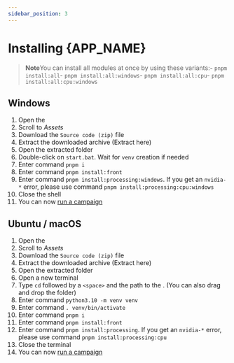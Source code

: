 ```yaml
---
sidebar_position: 3
---
```




# Installing {APP_NAME}

> **Note**You can install all modules at once by using these variants:- `pnpm install:all`- `pnpm install:all:windows`- `pnpm install:all:cpu`- `pnpm install:all:cpu:windows`

## Windows

1. Open the <ReleaseLink version={VERSION} />
2. Scroll to _Assets_
3. Download the `Source code (zip)` file
4. Extract the downloaded archive (Extract here)
5. Open the extracted folder <AppDirectory/>
6. Double-click on `start.bat`. Wait for `venv` creation if needed
7. Enter command `pnpm i`
8. Enter command `pnpm install:front`
9. Enter command `pnpm install:processing:windows`. If you get an `nvidia-*`
   error, please use command `pnpm install:processing:cpu:windows`
10. Close the shell
11. You can now [run a campaign](./user-guides/running-campaigns)

## Ubuntu / macOS

1. Open the <ReleaseLink version={VERSION} />
2. Scroll to _Assets_
3. Download the `Source code (zip)` file
4. Extract the downloaded archive (Extract here)
5. Open the extracted folder <AppDirectory/>
6. Open a new terminal
7. Type `cd` followed by a `<space>` and the path to the <AppDirectory/>. (You can also drag and drop the <AppDirectory/> folder)
8. Enter command `python3.10 -m venv venv`
9. Enter command `. venv/bin/activate`
10. Enter command `pnpm i`
11. Enter command `pnpm install:front`
12. Enter command `pnpm install:processing`. If you get an `nvidia-*`
    error, please use command `pnpm install:processing:cpu`
13. Close the terminal
14. You can now [run a campaign](./user-guides/running-campaigns)
